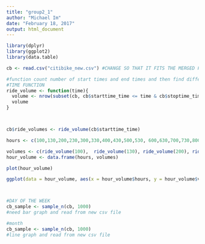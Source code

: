 ---
title: "group2_1"
author: "Michael Im"
date: "February 18, 2017"
output: html_document
---

```{r}

library(dplyr)
library(ggplot2)
library(data.table)

cb <- read.csv("citibike_new.csv") #CHANGE SO THAT IT FITS THE MERGED FILE

```


```{r}

#function count number of start times and end times and then find difference
#TIME FUNCTION
ride_volume <- function(time){
  volume <- nrow(subset(cb, cb$starttime_time <= time & cb$stoptime_time >= time))
  volume
}



cb$ride_volumes <- ride_volume(cb$starttime_time)

hours <- c(100,130,200,230,300,330,400,430,500,530, 600,630,700,730,800,830,900,930,1000,1030,1100,1130,1200,1230,1300,1330,1400,1430,1500,1530,1600,1630,1700,1730,1800,1830,1900,1930,2000,2030,2100,2130,2200,2230,2300,2330,2400)

volumes <- c(ride_volume(100),  ride_volume(130), ride_volume(200), ride_volume(230), ride_volume(300), ride_volume(330), ride_volume(400), ride_volume(430), ride_volume(500), ride_volume(530), ride_volume(600), ride_volume(630), ride_volume(700),ride_volume(730), ride_volume(800), ride_volume(830), ride_volume(900), ride_volume(930), ride_volume(1000),ride_volume(1030), ride_volume(1100), ride_volume(1130), ride_volume(1200), ride_volume(1230), ride_volume(1300), ride_volume(1330), ride_volume(1400), ride_volume(1430), ride_volume(1500), ride_volume(1530), ride_volume(1600),ride_volume(1630), ride_volume(1700), ride_volume(1730), ride_volume(1800), ride_volume(1830), ride_volume(1900), ride_volume(1930), ride_volume(2000),ride_volume(2030), ride_volume(2100), ride_volume(2130), ride_volume(2200), ride_volume(2230), ride_volume(2300),ride_volume(2330), ride_volume(2400))
hour_volume <- data.frame(hours, volumes)

plot(hour_volume)

ggplot(data = hour_volume, aes(x = hour_volume$hours, y = hour_volume$volumes)) + geom_line() + labs(title = "Ride Volume Throughout Average Day", x = "Time of Day", y = "Ride Volume (numbers of bikers)")




```

```{r}

#DAY OF THE WEEK
cb_sample <- sample_n(cb, 1000)
#need bar graph and read from new csv file


```


```{r}

#month
cb_sample <- sample_n(cb, 1000)
#line graph and read from new csv file


```
